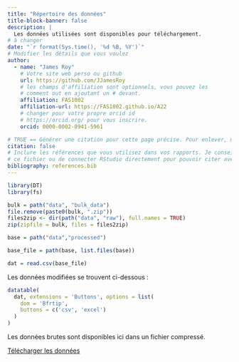 ```yaml
---
title: "Répertoire des données"
title-block-banner: false
description: | 
  Les données utilisées sont disponibles pour téléchargement.
# à changer
date: "`r format(Sys.time(), '%d %B, %Y')`"
# Modifier les détails que vous voulez
author:
  - name: "James Roy"
    # Votre site web perso ou github
    url: https://github.com/JJamesRoy
    # les champs d'affiliation sont optionnels, vous pouvez les
    # comment out en ajoutant un # devant.
    affiliation: FAS1002
    affiliation-url: https://FAS1002.github.io/A22
    # changer pour votre propre orcid id
    # https://orcid.org/ pour vous inscrire.
    orcid: 0000-0002-0941-5961

# TRUE == Générer une citation pour cette page précise. Pour enlever, mettre false.
citation: false
# Inclure les références que vous utilisez dans vos rapports. Je conseille Zotero pour construire
# ce fichier ou de connecter RStudio directement pour pouvoir citer avec @nom-de-reference.
bibliography: references.bib
---
```


```r
library(DT)
library(fs)
```

```r
bulk = path("data", "bulk_data")
file.remove(paste0(bulk, ".zip"))
files2zip <- dir(path("data", "raw"), full.names = TRUE)
zip(zipfile = bulk, files = files2zip)
```

```r
base = path("data","processed")

base_file = path(base, list.files(base))

dat = read.csv(base_file)
```

Les données modifiées se trouvent ci-dessous :

```r
datatable(
  dat, extensions = 'Buttons', options = list(
    dom = 'Bfrtip',
    buttons = c('csv', 'excel')
  )
)
```

Les données brutes sont disponibles ici dans un fichier compressé.

```{=html}
<a href="/data/bulk_data.zip" download>Télécharger les données</a>
```

